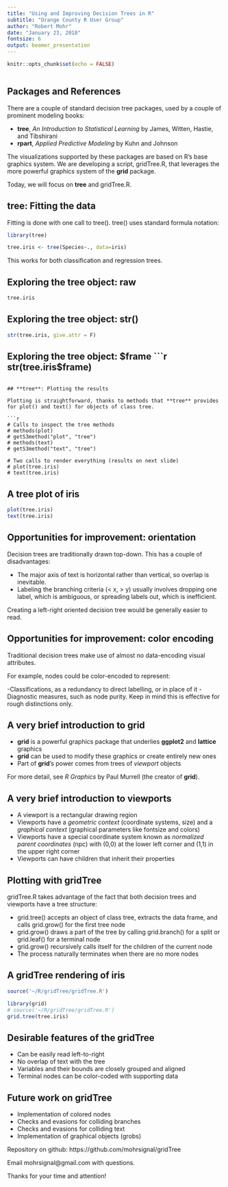 ```yaml
---
title: "Using and Improving Decision Trees in R"
subtitle: "Orange County R User Group"
author: "Robert Mohr"
date: "January 23, 2018"
fontsize: 6
output: beamer_presentation
---
```


```r
knitr::opts_chunk$set(echo = FALSE)
```

```r

```
## Packages and References

There are a couple of standard decision tree packages, used by a couple of prominent modeling books:

- **tree**, *An Introduction to Statistical Learning* by James, Witten, Hastie, and Tibshirani
- **rpart**, *Applied Predictive Modeling* by Kuhn and Johnson

The visualizations supported by these packages are based on R's base graphics system.  We are developing a script, gridTree.R, that leverages the more powerful graphics system of the **grid** package.

Today, we will focus on **tree** and gridTree.R.

## **tree**: Fitting the data

Fitting is done with one call to tree().  tree() uses standard formula notation:

```r
library(tree)

tree.iris <- tree(Species~., data=iris)
```

This works for both classification and regression trees.

## Exploring the tree object: raw
```r
tree.iris
```

## Exploring the tree object: str()
```r
str(tree.iris, give.attr = F)
```

## Exploring the tree object: $frame
```r
str(tree.iris$frame)
```

## **tree**: Plotting the results

Plotting is straightforward, thanks to methods that **tree** provides for plot() and text() for objects of class tree.

```r
# Calls to inspect the tree methods
# methods(plot)
# getS3method("plot", "tree")
# methods(text)
# getS3method("text", "tree")

# Two calls to render everything (results on next slide)
# plot(tree.iris)
# text(tree.iris)
```

## A **tree** plot of iris

```r
plot(tree.iris)
text(tree.iris)
```

## Opportunities for improvement: orientation

Decision trees are traditionally drawn top-down.  This has a couple of disadvantages:

- The major axis of text is horizontal rather than vertical, so overlap is inevitable.
- Labeling the branching criteria (< x, > y) usually involves dropping one label, which is ambiguous, or spreading labels out, which is inefficient.

Creating a left-right oriented decision tree would be generally easier to read.

## Opportunities for improvement: color encoding

Traditional decision trees make use of almost no data-encoding visual attributes.

For example, nodes could be color-encoded to represent:

-Classifications, as a redundancy to direct labelling, or in place of it
-Diagnostic measures, such as node purity.  Keep in mind this is effective for rough distinctions only.

## A very brief introduction to **grid**

- **grid** is a powerful graphics package that underlies **ggplot2** and **lattice** graphics
- **grid** can be used to modify these graphics or create entirely new ones
- Part of **grid**'s power comes from trees of *viewport* objects

For more detail, see *R Graphics*
by Paul Murrell (the creator of **grid**).

## A very brief introduction to viewports

- A viewport is a rectangular drawing region
- Viewports have a *geometric context* (coordinate systems, size) and a *graphical context* (graphical parameters like fontsize and colors)
- Viewports have a special coordinate system known as *normalized parent coordinates* (npc) with (0,0) at the lower left corner and (1,1) in the upper right corner
- Viewports can have children that inherit their properties

## Plotting with gridTree

gridTree.R takes advantage of the fact that both decision trees and viewports have a tree structure:

- grid.tree() accepts an object of class tree, extracts the data frame, and calls grid.grow() for the first tree node
- grid.grow() draws a part of the tree by calling grid.branch() for a split or grid.leaf() for a terminal node
- grid.grow() recursively calls itself for the children of the current node
- The process naturally terminates when there are no more nodes

## A gridTree rendering of iris

```r
source('~/R/gridTree/gridTree.R')
```

```r
library(grid)
# source('~/R/gridTree/gridTree.R')
grid.tree(tree.iris)
```

## Desirable features of the gridTree

- Can be easily read left-to-right
- No overlap of text with the tree
- Variables and their bounds are closely grouped and aligned
- Terminal nodes can be color-coded with supporting data

## Future work on gridTree

- Implementation of colored nodes
- Checks and evasions for colliding branches
- Checks and evasions for colliding text
- Implementation of graphical objects (grobs)

Repository on github: https://github.com/mohrsignal/gridTree

Email mohrsignal@gmail.com with questions.

Thanks for your time and attention!